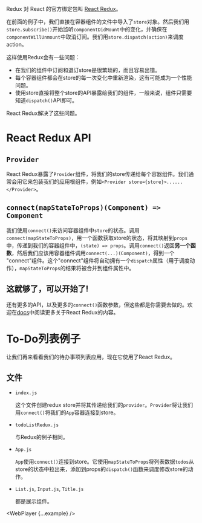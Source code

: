 
Redux 对 React 的官方绑定包叫 [React Redux](http://redux.js.org/docs/basics/UsageWithReact.html)。

在前面的例子中，我们直接在容器组件的文件中导入了`store`对象。然后我们用`store.subscribe()`开始监听`componentDidMount`中的变化，并确保在`componentWillUnmount`中取消订阅。我们用`store.dispatch(action)`来调度action。

这样使用Redux会有一些问题：

- 在我们的组件中订阅和退订store是很繁琐的，而且容易出错。
- 每个容器组件都会在store的每一次变化中重新渲染，这有可能成为一个性能问题。
- 使用store直接将整个store的API暴露给我们的组件，一般来说，组件只需要知道`dispatch()`API即可。

React Redux解决了这些问题。

# React Redux API

## `Provider`

React Redux暴露了`Provider`组件，将我们的store传递给每个容器组件。我们通常会用它来包装我们的应用根组件，例如`<Provider store={store}>......</Provider>`。

## `connect(mapStateToProps)(Component) => Component`

我们使用`connect()`来访问容器组件中`store`的状态。调用`connect(mapStateToProps)`，用一个函数获取store的状态，将其映射到`props`中，传递到我们的容器组件中，`(state) => props`。调用`connect()`返回<b>另一个函数</b>，然后我们应该用容器组件调用`connect(...)(Component)`，得到一个 "connect"组件。这个"connect"组件将自动拥有一个`dispatch`属性（用于调度动作），`mapStateToProps`的结果将被合并到组件属性中。

## 这就够了，可以开始了!

还有更多的API，以及更多的`connect()`函数参数，但这些都是你需要去做的。欢迎在[docs](http://redux.js.org/docs/basics/UsageWithReact.html)中阅读更多关于React Redux的内容。

# To-Do列表例子

让我们再来看看我们的待办事项列表应用，现在它使用了React Redux。

## 文件

- `index.js`<br />

    这个文件创建redux store并将其传递给我们的`provider`。`Provider`将让我们用`connect()`将我们的`App`容器连接到store。

- `todoListRedux.js`<br />

    与Redux的例子相同。

- `App.js`<br />

    `App`使用`connect()`连接到store。它使用`mapStateToProps`将列表数据`todos`从store的状态中拉出来，添加到props的`dispatch()`函数来调度修改store的动作。

- `List.js`, `Input.js`, `Title.js`<br />


  都是展示组件。

<WebPlayer {...example} />
